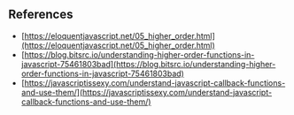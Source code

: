 ## References

- [https://eloquentjavascript.net/05_higher_order.html](https://eloquentjavascript.net/05_higher_order.html)
- [https://blog.bitsrc.io/understanding-higher-order-functions-in-javascript-75461803bad](https://blog.bitsrc.io/understanding-higher-order-functions-in-javascript-75461803bad)
- [https://javascriptissexy.com/understand-javascript-callback-functions-and-use-them/](https://javascriptissexy.com/understand-javascript-callback-functions-and-use-them/)
